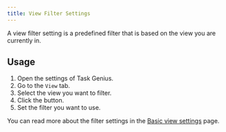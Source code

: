 ```yaml
---
title: View Filter Settings
---
```



A view filter setting is a predefined filter that is based on the view you are currently in.

<VersionCallout version="7.0.0" />

## Usage

1. Open the settings of Task Genius.
2. Go to the `View` tab.
3. Select the view you want to filter.
4. Click the <Edit3Icon className="inline-block w-5 h-5" /> button.
5. Set the filter you want to use.

You can read more about the filter settings in the [Basic view settings](/docs/task-view/basic-view-settings) page.

